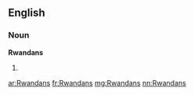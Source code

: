 ==English==

===Noun===
'''Rwandans'''

# {{plural of|[[Rwandan]]}}

[[ar:Rwandans]]
[[fr:Rwandans]]
[[mg:Rwandans]]
[[nn:Rwandans]]